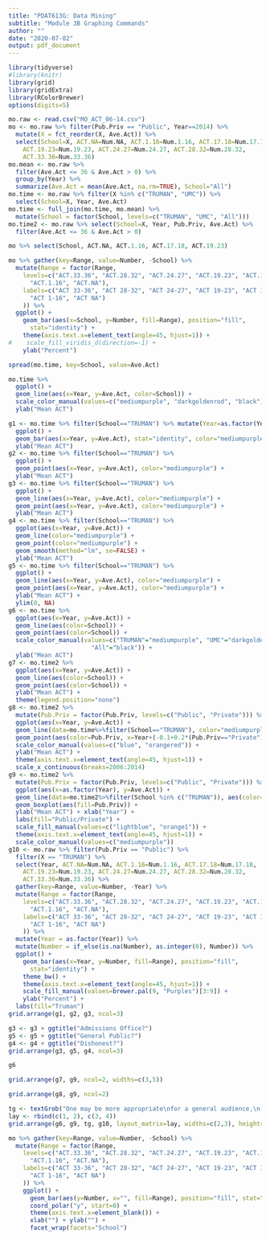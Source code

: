 ```yaml
---
title: "PDAT613G: Data Mining"
subtitle: "Module 3B Graphing Commands"
author: ""
date: "2020-07-02"
output: pdf_document
---
```


```r
library(tidyverse)
#library(knitr)
library(grid)
library(gridExtra)
library(RColorBrewer)
options(digits=5)
```

```r
mo.raw <- read.csv("MO_ACT_06-14.csv")
mo <- mo.raw %>% filter(Pub.Priv == "Public", Year==2014) %>%
  mutate(X = fct_reorder(X, Ave.Act)) %>%
  select(School=X, ACT.NA=Num.NA, ACT.1.16=Num.1.16, ACT.17.18=Num.17.18,
    ACT.19.23=Num.19.23, ACT.24.27=Num.24.27, ACT.28.32=Num.28.32,
    ACT.33.36=Num.33.36)
mo.mean <- mo.raw %>%
  filter(Ave.Act <= 36 & Ave.Act > 0) %>%
  group_by(Year) %>%
  summarize(Ave.Act = mean(Ave.Act, na.rm=TRUE), School="All")
mo.time <- mo.raw %>% filter(X %in% c("TRUMAN", "UMC")) %>%
  select(School=X, Year, Ave.Act)
mo.time <- full_join(mo.time, mo.mean) %>%
  mutate(School = factor(School, levels=c("TRUMAN", "UMC", "All")))
mo.time2 <- mo.raw %>% select(School=X, Year, Pub.Priv, Ave.Act) %>%
  filter(Ave.Act <= 36 & Ave.Act > 0)
```

```r
mo %>% select(School, ACT.NA, ACT.1.16, ACT.17.18, ACT.19.23)
```

```r
mo %>% gather(key=Range, value=Number, -School) %>%
  mutate(Range = factor(Range,
    levels=c("ACT.33.36", "ACT.28.32", "ACT.24.27", "ACT.19.23", "ACT.17.18",
      "ACT.1.16", "ACT.NA"),
    labels=c("ACT 33-36", "ACT 28-32", "ACT 24-27", "ACT 19-23", "ACT 17-18",
      "ACT 1-16", "ACT NA")
    )) %>%
  ggplot() +
    geom_bar(aes(x=School, y=Number, fill=Range), position="fill",
      stat="identity") +
    theme(axis.text.x=element_text(angle=45, hjust=1)) +
#    scale_fill_viridis_d(direction=-1) +
    ylab("Percent")
```

```r
spread(mo.time, key=School, value=Ave.Act)
```

```r
mo.time %>%
  ggplot() +
  geom_line(aes(x=Year, y=Ave.Act, color=School)) +
  scale_color_manual(values=c("mediumpurple", "darkgoldenrod", "black")) +
  ylab("Mean ACT")

```


```r
g1 <- mo.time %>% filter(School=="TRUMAN") %>% mutate(Year=as.factor(Year)) %>%
  ggplot() +
  geom_bar(aes(x=Year, y=Ave.Act), stat="identity", color="mediumpurple") +
  ylab("Mean ACT")
g2 <- mo.time %>% filter(School=="TRUMAN") %>%
  ggplot() +
  geom_point(aes(x=Year, y=Ave.Act), color="mediumpurple") +
  ylab("Mean ACT")
g3 <- mo.time %>% filter(School=="TRUMAN") %>%
  ggplot() +
  geom_line(aes(x=Year, y=Ave.Act), color="mediumpurple") +
  geom_point(aes(x=Year, y=Ave.Act), color="mediumpurple") +
  ylab("Mean ACT")
g4 <- mo.time %>% filter(School=="TRUMAN") %>%
  ggplot(aes(x=Year, y=Ave.Act)) +
  geom_line(color="mediumpurple") +
  geom_point(color="mediumpurple") +
  geom_smooth(method="lm", se=FALSE) +
  ylab("Mean ACT")
g5 <- mo.time %>% filter(School=="TRUMAN") %>%
  ggplot() +
  geom_line(aes(x=Year, y=Ave.Act), color="mediumpurple") +
  geom_point(aes(x=Year, y=Ave.Act), color="mediumpurple") +
  ylab("Mean ACT") +
  ylim(0, NA)
g6 <- mo.time %>%
  ggplot(aes(x=Year, y=Ave.Act)) +
  geom_line(aes(color=School)) +
  geom_point(aes(color=School)) +
  scale_color_manual(values=c("TRUMAN"="mediumpurple", "UMC"="darkgoldenrod",
                       "All"="black")) +
  ylab("Mean ACT")
g7 <- mo.time2 %>%
  ggplot(aes(x=Year, y=Ave.Act)) +
  geom_line(aes(color=School)) +
  geom_point(aes(color=School)) +
  ylab("Mean ACT") +
  theme(legend.position="none")
g8 <- mo.time2 %>%
  mutate(Pub.Priv = factor(Pub.Priv, levels=c("Public", "Private"))) %>%
  ggplot(aes(x=Year, y=Ave.Act)) +
  geom_line(data=mo.time%>%filter(School=="TRUMAN"), color="mediumpurple", size=1.5) +
  geom_point(aes(color=Pub.Priv, x=Year+(-0.1+0.2*(Pub.Priv=="Private")))) +
  scale_color_manual(values=c("blue", "orangered")) +
  ylab("Mean ACT") +
  theme(axis.text.x=element_text(angle=45, hjust=1)) +
  scale_x_continuous(breaks=2006:2014)
g9 <- mo.time2 %>%
  mutate(Pub.Priv = factor(Pub.Priv, levels=c("Public", "Private"))) %>%
  ggplot(aes(x=as.factor(Year), y=Ave.Act)) +
  geom_line(data=mo.time2%>%filter(School %in% c("TRUMAN")), aes(color=School), group=1, size=1.5) +
  geom_boxplot(aes(fill=Pub.Priv)) +
  ylab("Mean ACT") + xlab("Year") +
  labs(fill="Public/Private") +
  scale_fill_manual(values=c("lightblue", "orange1")) +
  theme(axis.text.x=element_text(angle=45, hjust=1)) +
  scale_color_manual(values=c("mediumpurple"))
g10 <- mo.raw %>% filter(Pub.Priv == "Public") %>%
  filter(X == "TRUMAN") %>%
  select(Year, ACT.NA=Num.NA, ACT.1.16=Num.1.16, ACT.17.18=Num.17.18,
    ACT.19.23=Num.19.23, ACT.24.27=Num.24.27, ACT.28.32=Num.28.32,
    ACT.33.36=Num.33.36) %>%
  gather(key=Range, value=Number, -Year) %>%
  mutate(Range = factor(Range,
    levels=c("ACT.33.36", "ACT.28.32", "ACT.24.27", "ACT.19.23", "ACT.17.18",
      "ACT.1.16", "ACT.NA"),
    labels=c("ACT 33-36", "ACT 28-32", "ACT 24-27", "ACT 19-23", "ACT 17-18",
      "ACT 1-16", "ACT NA")
    )) %>%
  mutate(Year = as.factor(Year)) %>%
  mutate(Number = if_else(is.na(Number), as.integer(0), Number)) %>%
  ggplot() +
    geom_bar(aes(x=Year, y=Number, fill=Range), position="fill",
      stat="identity") +
    theme_bw() +
    theme(axis.text.x=element_text(angle=45, hjust=1)) +
    scale_fill_manual(values=brewer.pal(9, "Purples")[3:9]) +
    ylab("Percent") +
  labs(fill="Truman")
grid.arrange(g1, g2, g3, ncol=3)
```

```r
g3 <- g3 + ggtitle("Admissions Office?")
g5 <- g5 + ggtitle("General Public?")
g4 <- g4 + ggtitle("Dishonest?")
grid.arrange(g3, g5, g4, ncol=3)
```


```r
g6
```


```r
grid.arrange(g7, g9, ncol=2, widths=c(3,5))
```


```r
grid.arrange(g8, g9, ncol=2)
```


```r
tg <- textGrob("One may be more appropriate\nfor a general audience,\n and one for a data dashboard.")
lay <- rbind(c(1, 2), c(3, 4))
grid.arrange(g6, g9, tg, g10, layout_matrix=lay, widths=c(2,3), heights=c(3,2))
```


```r
mo %>% gather(key=Range, value=Number, -School) %>%
  mutate(Range = factor(Range,
    levels=c("ACT.33.36", "ACT.28.32", "ACT.24.27", "ACT.19.23", "ACT.17.18",
      "ACT.1.16", "ACT.NA"),
    labels=c("ACT 33-36", "ACT 28-32", "ACT 24-27", "ACT 19-23", "ACT 17-18",
      "ACT 1-16", "ACT NA")
    )) %>%
    ggplot() +
      geom_bar(aes(y=Number, x="", fill=Range), position="fill", stat="identity") +
      coord_polar("y", start=0) +
      theme(axis.text.x=element_blank()) +
      xlab("") + ylab("") +
      facet_wrap(facets="School")

```


